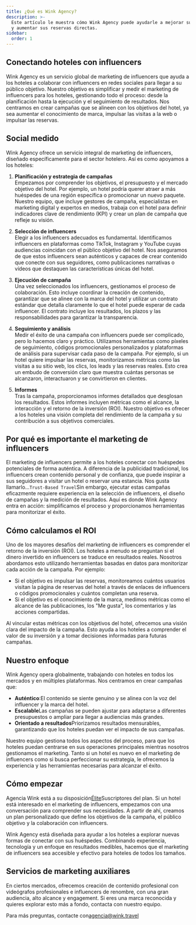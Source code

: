 ```yaml
---
title: ¿Qué es Wink Agency?
description: >-
  Este artículo le muestra cómo Wink Agency puede ayudarle a mejorar sus ventas
  y aumentar sus reservas directas.
sidebar:
  order: 1
---
```


## Conectando hoteles con influencers

Wink Agency es un servicio global de marketing de influencers que ayuda a los hoteles a colaborar con influencers en redes sociales para llegar a su público objetivo. Nuestro objetivo es simplificar y medir el marketing de influencers para los hoteles, gestionando todo el proceso: desde la planificación hasta la ejecución y el seguimiento de resultados. Nos centramos en crear campañas que se alineen con los objetivos del hotel, ya sea aumentar el conocimiento de marca, impulsar las visitas a la web o impulsar las reservas.

## Social medido

Wink Agency ofrece un servicio integral de marketing de influencers, diseñado específicamente para el sector hotelero. Así es como apoyamos a los hoteles:

1. **Planificación y estrategia de campañas**\
   Empezamos por comprender los objetivos, el presupuesto y el mercado objetivo del hotel. Por ejemplo, un hotel podría querer atraer a más huéspedes de una región específica o promocionar un nuevo paquete. Nuestro equipo, que incluye gestores de campaña, especialistas en marketing digital y expertos en medios, trabaja con el hotel para definir indicadores clave de rendimiento (KPI) y crear un plan de campaña que refleje su visión.

2. **Selección de influencers**\
   Elegir a los influencers adecuados es fundamental. Identificamos influencers en plataformas como TikTok, Instagram y YouTube cuyas audiencias coincidan con el público objetivo del hotel. Nos aseguramos de que estos influencers sean auténticos y capaces de crear contenido que conecte con sus seguidores, como publicaciones narrativas o vídeos que destaquen las características únicas del hotel.

3. **Ejecución de campaña**\
   Una vez seleccionados los influencers, gestionamos el proceso de colaboración. Esto incluye coordinar la creación de contenido, garantizar que se alinee con la marca del hotel y utilizar un contrato estándar que detalla claramente lo que el hotel puede esperar de cada influencer. El contrato incluye los resultados, los plazos y las responsabilidades para garantizar la transparencia.

4. **Seguimiento y análisis**\
   Medir el éxito de una campaña con influencers puede ser complicado, pero lo hacemos claro y práctico. Utilizamos herramientas como píxeles de seguimiento, códigos promocionales personalizados y plataformas de análisis para supervisar cada paso de la campaña. Por ejemplo, si un hotel quiere impulsar las reservas, monitorizamos métricas como las visitas a su sitio web, los clics, los leads y las reservas reales. Esto crea un embudo de conversión claro que muestra cuántas personas se alcanzaron, interactuaron y se convirtieron en clientes.

5. **Informes**\
   Tras la campaña, proporcionamos informes detallados que desglosan los resultados. Estos informes incluyen métricas como el alcance, la interacción y el retorno de la inversión (ROI). Nuestro objetivo es ofrecer a los hoteles una visión completa del rendimiento de la campaña y su contribución a sus objetivos comerciales.

## Por qué es importante el marketing de influencers

El marketing de influencers permite a los hoteles conectar con huéspedes potenciales de forma auténtica. A diferencia de la publicidad tradicional, los influencers crean contenido personal y de confianza, que puede inspirar a sus seguidores a visitar un hotel o reservar una estancia. Nos gusta llamarlo...`Trust-Based Travel`Sin embargo, ejecutar estas campañas eficazmente requiere experiencia en la selección de influencers, el diseño de campañas y la medición de resultados. Aquí es donde Wink Agency entra en acción: simplificamos el proceso y proporcionamos herramientas para monitorizar el éxito.

## Cómo calculamos el ROI

Uno de los mayores desafíos del marketing de influencers es comprender el retorno de la inversión (ROI). Los hoteles a menudo se preguntan si el dinero invertido en influencers se traduce en resultados reales. Nosotros abordamos esto utilizando herramientas basadas en datos para monitorizar cada acción de la campaña. Por ejemplo:

* Si el objetivo es impulsar las reservas, monitoreamos cuántos usuarios visitan la página de reservas del hotel a través de enlaces de influencers o códigos promocionales y cuántos completan una reserva.
* Si el objetivo es el conocimiento de la marca, medimos métricas como el alcance de las publicaciones, los "Me gusta", los comentarios y las acciones compartidas.

Al vincular estas métricas con los objetivos del hotel, ofrecemos una visión clara del impacto de la campaña. Esto ayuda a los hoteles a comprender el valor de su inversión y a tomar decisiones informadas para futuras campañas.

## Nuestro enfoque

Wink Agency opera globalmente, trabajando con hoteles en todos los mercados y en múltiples plataformas. Nos centramos en crear campañas que:

* **Auténtico**:El contenido se siente genuino y se alinea con la voz del influencer y la marca del hotel.
* **Escalable**Las campañas se pueden ajustar para adaptarse a diferentes presupuestos o ampliar para llegar a audiencias más grandes.
* **Orientado a resultados**Priorizamos resultados mensurables, garantizando que los hoteles puedan ver el impacto de sus campañas.

Nuestro equipo gestiona todos los aspectos del proceso, para que los hoteles puedan centrarse en sus operaciones principales mientras nosotros gestionamos el marketing. Tanto si un hotel es nuevo en el marketing de influencers como si busca perfeccionar su estrategia, le ofrecemos la experiencia y las herramientas necesarias para alcanzar el éxito.

## Cómo empezar

Agencia Wink está a su disposición[Élite](/managed-social/what-is-managed-social/#subscription-tiers)Suscriptores del plan.
Si un hotel está interesado en el marketing de influencers, empezamos con una conversación para comprender sus necesidades.
A partir de ahí, creamos un plan personalizado que define los objetivos de la campaña, el público objetivo y la colaboración con influencers.

Wink Agency está diseñada para ayudar a los hoteles a explorar nuevas formas de conectar con sus huéspedes. Combinando experiencia, tecnología y un enfoque en resultados medibles, hacemos que el marketing de influencers sea accesible y efectivo para hoteles de todos los tamaños.

## Servicios de marketing auxiliares

En ciertos mercados, ofrecemos creación de contenido profesional con videógrafos profesionales e influencers de renombre, con una gran audiencia, alto alcance y engagement. Si eres una marca reconocida y quieres explorar esto más a fondo, contacta con nuestro equipo.

Para más preguntas, contacte con[agencia@wink.travel](mailto://agency@wink.travel)

